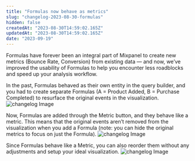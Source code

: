 ```yaml
---
title: "Formulas now behave as metrics"
slug: "changelog-2023-08-30-formulas"
hidden: false
createdAt: "2023-08-30T14:59:02.165Z"
updatedAt: "2023-08-30T14:59:02.165Z"
date: "2023-09-19"
---
```

Formulas have forever been an integral part of Mixpanel to create new metrics (Bounce Rate, Conversion) from existing data — and now, we’ve improved the usability of Formulas to help you encounter less roadblocks and speed up your analysis workflow. 

In the past, Formulas behaved as their own entity in the query builder, and you had to create separate Formulas (A = Product Added, B = Purchase Completed) to resurface the original events in the visualization.
![changelog Image](/changelog/formulasold.png)

Now, Formulas are added through the Metric button, and they behave like a metric. This means that the original events aren’t removed from the visualization when you add a Formula (note: you can hide the original metrics to focus on just the Formula).
![changelog Image](/changelog/formulacreation.gif)

Since Formulas behave like a Metric, you can also reorder them without any adjustments and setup your ideal visualization.
![changelog Image](/changelog/formulamove.gif)

